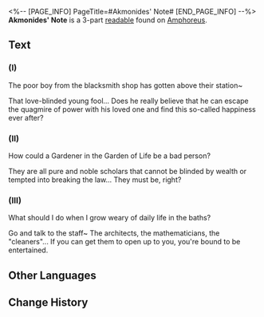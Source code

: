 <%-- [PAGE_INFO]
PageTitle=#Akmonides' Note#
[END_PAGE_INFO] --%>
{{Readable Infobox
|id           = 477
|partIds      = 190788;190789;190790
|title        = 
|image        = Item Akmonides' Note.png
|world        = Amphoreus
|parts        = 3
|author       = <!--to be added-->
|description  = A paper note purchased from Akmonides for 500 Balance Coins. Rumor has it that it contains shocking information! He even gave you a 1% discount based on your "precious friendship."
|part1        = (I)
|source1      = {{cx|Source missing}}
|part2        = (II)
|source2      = {{cx|Source missing}}
|part3        = (III)
|source3      = {{cx|Source missing}}
|characters   = 
|factions     = 
}}
'''Akmonides' Note''' is a 3-part [[readable]] found on [[Amphoreus]].
<!--
==Location==
{{Map Embed|<map name>|<marker id>}}
-->
==Text==
===(I)===
The poor boy from the blacksmith shop has gotten above their station~

That love-blinded young fool... Does he really believe that he can escape the quagmire of power with his loved one and find this so-called happiness ever after?

===(II)===
How could a Gardener in the Garden of Life be a bad person?

They are all pure and noble scholars that cannot be blinded by wealth or tempted into breaking the law... They must be, right?

===(III)===
What should I do when I grow weary of daily life in the baths?

Go and talk to the staff~ The architects, the mathematicians, the "cleaners"... If you can get them to open up to you, you're bound to be entertained.

<!--
==Trivia==
* 
-->
==Other Languages==
{{Other Languages
|en   = Akmonides' Note
|zhs  = 阿克蒙的纸条
|zht  = 阿克蒙的紙條
|ja   = アクモンのメモ
|ko   = 아크모니데스의 쪽지
|es   = Notas de Akmónides
|fr   = Note d'Achéménide
|ru   = Записка Акмонидиса
|th   = โน้ตของ Akmonides
|vi   = Mảnh Giấy Của Akmonides
|de   = Akmonides’ Zettel
|id   = Catatan Akmonides
|pt   = Bilhete de Akmonides
}}

==Change History==
{{Change History|3.0}}